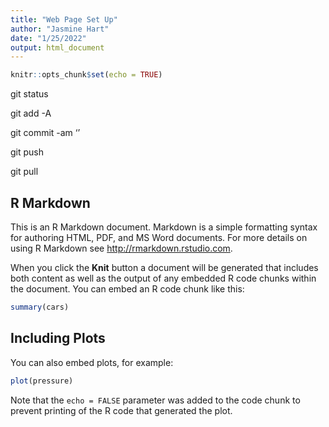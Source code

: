 ```yaml
---
title: "Web Page Set Up"
author: "Jasmine Hart"
date: "1/25/2022"
output: html_document
---
```


```r
knitr::opts_chunk$set(echo = TRUE)
```

git status 

git add -A 

git commit -am '<message>' 

git push 

git pull 

## R Markdown

This is an R Markdown document. Markdown is a simple formatting syntax for authoring HTML, PDF, and MS Word documents. For more details on using R Markdown see <http://rmarkdown.rstudio.com>.

When you click the **Knit** button a document will be generated that includes both content as well as the output of any embedded R code chunks within the document. You can embed an R code chunk like this:

```r
summary(cars)
```

## Including Plots

You can also embed plots, for example:

```r
plot(pressure)
```

Note that the `echo = FALSE` parameter was added to the code chunk to prevent printing of the R code that generated the plot.

